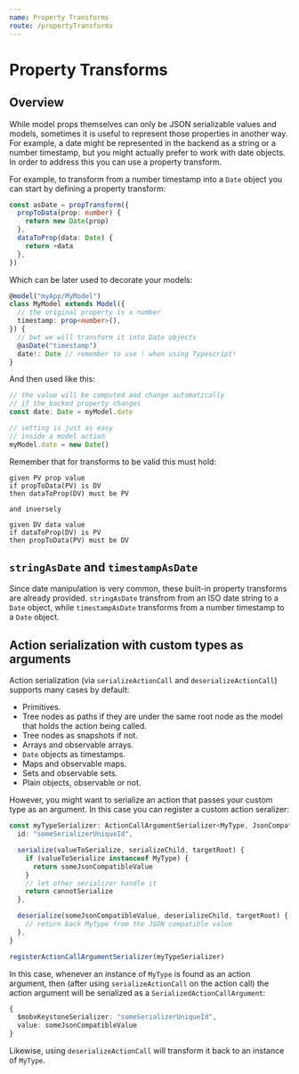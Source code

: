 ```yaml
---
name: Property Transforms
route: /propertyTransforms
---
```


# Property Transforms

## Overview

While model props themselves can only be JSON serializable values and models, sometimes it is useful to represent those properties in another way.
For example, a date might be represented in the backend as a string or a number timestamp, but you might actually prefer to work with date objects.
In order to address this you can use a property transform.

For example, to transform from a number timestamp into a `Date` object you can start by defining a property transform:

```ts
const asDate = propTransform({
  propToData(prop: number) {
    return new Date(prop)
  },
  dataToProp(data: Date) {
    return +data
  },
})
```

Which can be later used to decorate your models:

```ts
@model("myApp/MyModel")
class MyModel extends Model({
  // the original property is a number
  timestamp: prop<number>(),
}) {
  // but we will transform it into Date objects
  @asDate("timestamp")
  date!: Date // remember to use ! when using Typescript!
}
```

And then used like this:

```ts
// the value will be computed and change automatically
// if the backed property changes
const date: Date = myModel.date

// setting is just as easy
// inside a model action
myModel.date = new Date()
```

Remember that for transforms to be valid this must hold:

```
given PV prop value
if propToData(PV) is DV
then dataToProp(DV) must be PV

and inversely

given DV data value
if dataToProp(DV) is PV
then propToData(PV) must be DV
```

## `stringAsDate` and `timestampAsDate`

Since date manipulation is very common, these built-in property transforms are already provided.
`stringAsDate` transfrom from an ISO date string to a `Date` object, while `timestampAsDate` transforms from a number timestamp to a `Date` object.

## Action serialization with custom types as arguments

Action serialization (via `serializeActionCall` and `deserializeActionCall`) supports many cases by default:

- Primitives.
- Tree nodes as paths if they are under the same root node as the model that holds the action being called.
- Tree nodes as snapshots if not.
- Arrays and observable arrays.
- `Date` objects as timestamps.
- Maps and observable maps.
- Sets and observable sets.
- Plain objects, observable or not.

However, you might want to serialize an action that passes your custom type as an argument. In this case you can register a custom action seralizer:

```ts
const myTypeSerializer: ActionCallArgumentSerializer<MyType, JsonCompatibleType> = {
  id: "someSerializerUniqueId",

  serialize(valueToSerialize, serializeChild, targetRoot) {
    if (valueToSerialize instanceof MyType) {
      return someJsonCompatibleValue
    }
    // let other serializer handle it
    return cannotSerialize
  },

  deserialize(someJsonCompatibleValue, deserializeChild, targetRoot) {
    // return back MyType from the JSON compatible value
  },
}

registerActionCallArgumentSerializer(myTypeSerializer)
```

In this case, whenever an instance of `MyType` is found as an action argument, then (after using `serializeActionCall` on the action call) the action argument will be serialized as a `SerializedActionCallArgument`:

```ts
{
  $mobxKeystoneSerializer: "someSerializerUniqueId",
  value: someJsonCompatibleValue
}
```

Likewise, using `deserializeActionCall` will transform it back to an instance of `MyType`.
